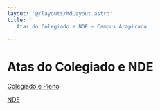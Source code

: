 ```yaml
---
layout: '@/layouts/MdLayout.astro'
title: '
   Atas do Colegiado e NDE — Campus Arapiraca
  '
---
```




Atas do Colegiado e NDE
=======================









[Colegiado e Pleno](/cpt/documentos/atas-do-colegiado-e-nde/colegiado)


[NDE](/cpt/documentos/atas-do-colegiado-e-nde/nde)











